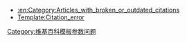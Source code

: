 {{hiddencat}}
{{ecat}}
*[[:en:Category:Articles_with_broken_or_outdated_citations|:en:Category:Articles_with_broken_or_outdated_citations]]
*[[Template:Citation_error|Template:Citation_error]]
[[Category:维基百科模板参数问题|Category:维基百科模板参数问题]]